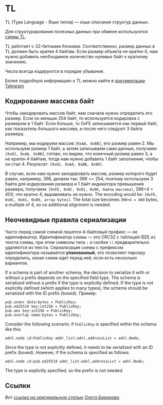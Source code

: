 
# TL

TL (Type Language - Язык типов) — язык описания структур данных.

Для структурирования полезных данных при обмене используются [схемы TL](https://github.com/ton-blockchain/ton/tree/master/tl/generate/scheme). 

TL работает с 32-битными блоками. Соответственно, размер данных в TL должен быть кратен 4 байтам. Если размер объекта не кратен 4, нам нужно добавить необходимое количество нулевых байт к кратному значению.

Числа всегда кодируются в порядке убывания.

Более подробную информацию о TL можно найти в [документации Telegram](https://core.telegram.org/mtproto/TL)

## Кодирование массива байт

Чтобы закодировать массив байт, нам сначала нужно определить его размер. Если он меньше 254 байт, то используется кодировка с размером в 1 байт. Если больше,
то 0xFE записывается как первый байт, как показатель большого массива, и после него следуют 3 байта размера.

Например, мы кодируем массив `[0xAA, 0xBB]`, его размер равен 2. Мы используем размер 1 байт, а затем записываем сами данные, получаем `[0x02, 0xAA, 0xBB]`, готово, но видим, что конечный размер равен 3, а не кратен 4 байтам, тогда нам нужно добавить 1 байт заполнения, чтобы он стал 4. Результат: `[0x02, 0xAA, 0xBB, 0x00]`.

В случае, если нам нужно закодировать массив, размер которого будет равен, например, 396,
делаем так: 396 >= 254, поэтому используем 3 байта для кодирования размера и 1 байт индикатора превышения размера,
получаем: `[0xFE, 0x8C, 0x01, 0x00, байты массива]`, 396+4 = 400, что кратно 4, выравнивать не нужно. The encoding would be: `[0xFE, 0x8C, 0x01, 0x00, array bytes]`. The total size becomes `396+4 = 400` bytes, a multiple of 4, so no additional alignment is needed.

## Неочевидные правила сериализации

Часто перед самой схемой пишется 4-байтовый префикс — ее идентификатор. Идентификатор схемы — это CRC32 с таблицей IEEE из текста схемы, при этом символы типа `;` и скобки `()` предварительно удаляются из текста. Сериализация схемы с префиксом идентификатора называется **упакованный**, это позволяет парсеру определить, какая схема идет перед ней, если есть несколько вариантов.

If a schema is part of another schema, the decision to serialize it with or without a prefix depends on the specified field type. The schema is serialized without a prefix if the type is explicitly defined. If the type is not explicitly defined (which applies to many types), the schema should be serialized with the ID prefix (boxed). Пример:

```tlb
pub.unenc data:bytes = PublicKey;
pub.ed25519 key:int256 = PublicKey;
pub.aes key:int256 = PublicKey;
pub.overlay name:bytes = PublicKey;
```

Consider the following scenario: if `PublicKey` is specified within the schema like this:

```
adnl.node id:PublicKey addr_list:adnl.addressList = adnl.Node;
```

Since the type is not explicitly defined, it needs to be serialized with an ID prefix (boxed). However, if the schema is specified as follows:

```
adnl.node id:pub.ed25519 addr_list:adnl.addressList = adnl.Node;
```

The type is explicitly specified, so the prefix is not needed.

## Ссылки

_Вот [ссылка на оригинальную статью](https://github.com/xssnick/ton-deep-doc/blob/master/TL.mdx) [Олега Баранова](https://github.com/xssnick)._ <Feedback /> <Feedback /> <Feedback /> <Feedback /> <Feedback /> <Feedback /> <Feedback /> <Feedback />

<Feedback />
